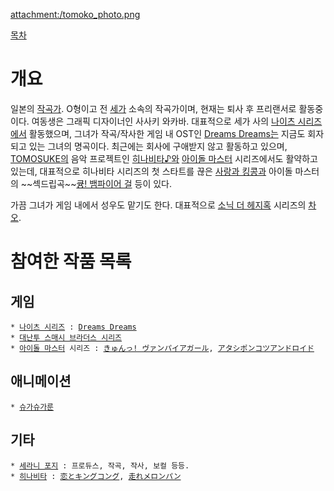 attachment:/tomoko_photo.png

[[목차]]

= 개요 =
일본의 [[작곡가]]. O형이고  전 [[세가]] 소속의 작곡가이며, 현재는 퇴사 후 프리랜서로 활동중이다. 여동생은 그래픽 디자이너인 사사키 와카바.
대표적으로 세가 사의 [[나이츠 시리즈]]에서 활동했으며, 그녀가 작곡/작사한 게임 내 OST인 [[Dreams Dreams]]는 지금도 회자되고 있는 그녀의 명곡이다. 최근에는 회사에 구애받지 않고 활동하고 있으며, [[TOMOSUKE]]의 음악 프로젝트인 [[히나비타♪]]와 [[아이돌 마스터]] 시리즈에서도 활약하고 있는데, 대표적으로 히나비타 시리즈의 첫 스타트를 끊은 [[사랑과 킹콩]]과 아이돌 마스터의 ~~섹드립곡~~[[큥! 뱀파이어 걸]] 등이 있다.

가끔 그녀가 게임 내에서 성우도 맡기도 한다. 대표적으로 [[소닉 더 헤지혹]] 시리즈의 [[차오]].

= 참여한 작품 목록 =
== 게임 ==
 * [[나이츠 시리즈]] : [[Dreams Dreams]]
 * [[대난투 스매시 브라더스 시리즈]]
 * [[아이돌 마스터]] 시리즈 : [[きゅんっ! ヴァンパイアガール]], [[アタシポンコツアンドロイド]]
 
== 애니메이션 ==
 * [[슈가슈가룬]]

== 기타 ==
 * [[세라니 포지]] : 프로듀스, 작곡, 작사, 보컬 등등.
 * [[히나비타]] : [[恋とキングコング]], [[走れメロンパン]]
